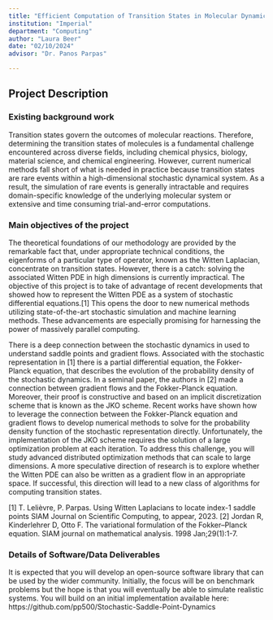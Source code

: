 ```yaml
---
title: "Efficient Computation of Transition States in Molecular Dynamics"
institution: "Imperial"
department: "Computing"
author: "Laura Beer"
date: "02/10/2024"
advisor: "Dr. Panos Parpas"

---
```

## Project Description

### Existing background work

Transition states govern the outcomes of molecular reactions. Therefore, determining the transition states of molecules is a fundamental challenge encountered across diverse fields, including chemical physics, biology, material science, and chemical engineering. However, current numerical methods fall short of what is needed in practice because transition states are rare events within a high-dimensional stochastic dynamical system. As a result, the simulation of rare events is generally intractable and requires domain-specific knowledge of the underlying molecular system or extensive and time consuming trial-and-error computations.

### Main objectives of the project

The theoretical foundations of our methodology are provided by the remarkable fact that, under appropriate technical conditions, the eigenforms of a particular type of operator, known as the Witten Laplacian, concentrate on transition states. However, there is a catch: solving the associated Witten PDE in high dimensions is currently impractical. The objective of this project is to take of advantage of recent developments that showed how to represent the Witten PDE as a system of stochastic differential equations.[1] This opens the door to new numerical methods utilizing state-of-the-art stochastic simulation and machine learning methods. These advancements are especially promising for harnessing the power of massively parallel computing.

There is a deep connection between the stochastic dynamics in used to understand saddle points and gradient flows. Associated with the stochastic representation in [1] there is a partial differential equation, the Fokker-Planck equation, that describes the evolution of the probability density of the stochastic dynamics. In a seminal paper, the authors in [2] made a connection between gradient flows and the Fokker-Planck equation. Moreover, their proof is constructive and based on an implicit discretization scheme that is known as the JKO scheme. 
Recent works have shown how to leverage the connection between the Fokker-Planck equation and gradient flows to develop numerical methods to solve for the probability density function of the stochastic representation directly. Unfortunately, the implementation of the JKO scheme requires the solution of a large optimization problem at each iteration. To address this challenge, you will study advanced distributed optimization methods that can scale to large dimensions. A more speculative direction of research is to explore whether the Witten PDE can also be written as a gradient flow in an appropriate space. If successful, this direction will lead to a new class of algorithms for computing transition states.

[1] T. Lelièvre, P. Parpas. Using Witten Laplacians to locate index-1 saddle points SIAM 
Journal on Scientific Computing, to appear, 2023.
[2] Jordan R, Kinderlehrer D, Otto F. The variational formulation of the Fokker--Planck equation. SIAM journal on mathematical analysis. 1998 Jan;29(1):1-7.

### Details of Software/Data Deliverables

It is expected that you will develop an open-source software library that can be used by the wider community. Initially, the focus will be on benchmark problems but the hope is that you will eventually be able to simulate realistic systems. You will build on an initial implementation available here: https://github.com/pp500/Stochastic-Saddle-Point-Dynamics